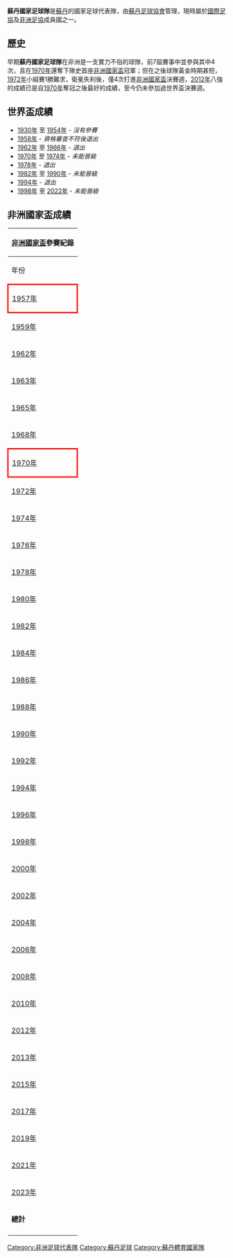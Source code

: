 {{Infobox National football team 
| Name               = 蘇丹
| Badge              = Sudan FA (logo).png
| Nickname           = '''Falcons of Jediane'''<br>（傑迪亞安的獵鷹）
| Association        = [[蘇丹足球協會|蘇丹足球協會]] 
| Sub-confederation  = [[東及中非洲足球協會議會|東及中非洲足球協會議會 (CECAFA)]] <br> (East & Central Africa)
| Confederation      = [[非洲足球協會|非洲足球協會]]
| Coach              = {{link-en|布爾漢·提亞|Burhan Tia}}
| Captain            = {{link-en|薩拉赫·內梅爾|Salah Nemer}}
| Most caps          = {{link-en|海瑟姆·穆斯塔法|Haitham Mustafa}} (108)
| Top scorer         = {{link-en|納斯爾·丁·阿巴斯|Nasr El-Din Abbas}} (27)
| Home Stadium       = {{link-en|喀土穆體育場|Khartoum Stadium}}
| FIFA Trigramme     = SUD
| FIFA Rank          = {{FIFA World Rankings|SDN}}
| FIFA max           = 74 
| FIFA max date      = 1996年12月 
| FIFA min           = 164
| FIFA min date      = 2017年7月 
| Elo Rank           = {{World Football Elo Ratings|Sudan}}
| Elo max            = 31 
| Elo max date       = 1971年7月 
| Elo min            = 155 
| Elo min date       = 2018年
| First game         = {{fb|Ethiopia|1897}} 1 – 5 蘇丹 {{flagicon|Sudan|1956}}<br />([[蘇丹|蘇丹]];1956年5月13日)
| Largest win        = {{flagicon|Sudan|1956}} 蘇丹 15 – 0 {{fb-rt|Oman}}<br />([[埃及|埃及]];1965年9月2日)
| Largest loss       = {{fb|South Korea}} 8 – 0 蘇丹 {{flagicon|Sudan}}<br />([[首爾|首爾]], [[南韓|南韓]];1979年9月10日)
| pattern_la1 = _HK_home_2010
| pattern_b1  = _HK_home_2010
| pattern_ra1 = _HK_home_2010
| pattern_sh1 = _HK_home_2010
| pattern_so1 = _color_3_stripes_white
| leftarm1    = FF0000
| body1       = FF0000
| rightarm1   = FF0000
| shorts1     = FF0000
| socks1      = FF0000
| pattern_la2 = _HK_away_2010
| pattern_b2  = _HK_away_2010
| pattern_ra2 = _HK_away_2010
| pattern_sh2 = _HK_away_2010
| pattern_so2 = _color_3_stripes_red
| leftarm2    = FFFFFF
| body2       = FFFFFF
| rightarm2   = FFFFFF
| shorts2     = FFFFFF
| socks2      = FFFFFF
| World cup apps     = 
| World cup first    =  
| World cup best     = 
| Regional name      = [[非洲國家盃|非洲國家盃]] 
| Regional cup apps  = 9次 
| Regional cup first = [[1957年非洲國家盃|1957年]] 
| Regional cup best  = 冠軍，[[1970年非洲國家盃|1970年]]
}}

'''蘇丹國家足球隊'''是[[蘇丹|蘇丹]]的國家足球代表隊，由[[蘇丹足球協會|蘇丹足球協會]]管理，現時屬於[[國際足協|國際足協]]及[[非洲足協|非洲足協]]成員國之一。

== 歷史 ==
早期'''蘇丹國家足球隊'''在非洲是一支實力不俗的球隊，前7屆賽事中並參與其中4次，且在[[1970年非洲國家盃|1970年]]還奪下隊史首座[[非洲國家盃|非洲國家盃]]冠軍；但在之後球隊黃金時期甚短，[[1972年非洲國家盃|1972年]]小組賽1勝難求，衛冕失利後，僅4次打進[[非洲國家盃|非洲國家盃]]決賽週，[[2012年非洲國家盃|2012年]]八強的成績已是自[[1970年非洲國家盃|1970年]]奪冠之後最好的成績，至今仍未參加過世界盃決賽週。

== 世界盃成績 ==
* [[1930年世界盃足球賽|1930年]] 至 [[1954年世界盃足球賽|1954年]] - ''沒有參賽''
* [[1958年世界盃足球賽|1958年]] - ''資格審查不符後退出''
* [[1962年世界盃足球賽|1962年]] 至 [[1966年世界盃足球賽|1966年]] - ''退出''
* [[1970年世界盃足球賽|1970年]] 至 [[1974年世界盃足球賽|1974年]] - ''未能晉級''
* [[1978年世界盃足球賽|1978年]] - ''退出''
* [[1982年世界盃足球賽|1982年]] 至 [[1990年世界盃足球賽|1990年]] - ''未能晉級''
* [[1994年世界盃足球賽|1994年]] - ''退出''
* [[1998年世界盃足球賽|1998年]] 至 [[2022年世界盃足球賽|2022年]] - ''未能晉級''

== 非洲國家盃成績 ==
{| class="wikitable" style="text-align: center;"
!colspan=9|[[非洲國家盃|非洲國家盃]]參賽紀錄
|-
!年份
!最終成績
!總排名
!場數
!勝
!和*
!負
!入球
!失球
|- bgcolor="#cc9966"
|style="border: 3px solid red "|{{flagicon|Sudan|1956}} [[1957年非洲國家盃|1957年]]||''季軍''||3||1||0||0||1||1||2
|- bgcolor="silver"
|{{flagicon|Egypt}} [[1959年非洲國家盃|1959年]]||''亞軍''||2||2||1||0||1||2||2
|-
|{{flagicon|Ethiopia|1897}} [[1962年非洲國家盃|1962年]]||colspan=8|''外圍賽出局''
|- bgcolor="silver"
|{{flagicon|Ghana}} [[1963年非洲國家盃|1963年]]||''亞軍''||2||3||1||1||1||6||5
|-
|{{flagicon|Tunisia}} [[1965年非洲國家盃|1965年]]||colspan=8 rowspan=2|''外圍賽出局''
|-
|{{flagicon|Ethiopia|1897}} [[1968年非洲國家盃|1968年]]
|- bgcolor=gold
|style="border: 3px solid red "|{{flagicon|Sudan|1956}} [[1970年非洲國家盃|1970年]]||'''冠軍'''||1||5||4||0||1||8||3
|-
|{{flagicon|Cameroon|1961}} [[1972年非洲國家盃|1972年]]||小組賽||7||3||0||2||1||4||6
|-
|{{flagicon|Egypt|1972}} [[1974年非洲國家盃|1974年]]||colspan=8|''外圍賽出局''
|-
|{{flagicon|Ethiopia|1975}} [[1976年非洲國家盃|1976年]]||小組賽||7||3||0||2||1||3||4
|-
|{{flagicon|Ghana}} [[1978年非洲國家盃|1978年]]||colspan=8|''退出''
|-
|{{flagicon|Nigeria}} [[1980年非洲國家盃|1980年]]||colspan=8|''外圍賽出局''
|-
|{{flagicon|Libya|1977}} [[1982年非洲國家盃|1982年]]||colspan=8|''沒有參與''
|-
|{{flagicon|Ivory Coast}} [[1984年非洲國家盃|1984年]]||colspan=8|''外圍賽出局''
|-
|{{flagicon|Egypt}} [[1986年非洲國家盃|1986年]]||colspan=8|''退出''
|-
|{{flagicon|Morocco}} [[1988年非洲國家盃|1988年]]||colspan=8 rowspan=5|''外圍賽出局 ''
|-
|{{flagicon|Algeria}} [[1990年非洲國家盃|1990年]]
|-
|{{flagicon|Senegal}} [[1992年非洲國家盃|1992年]]
|-
|{{flagicon|Tunisia}} [[1994年非洲國家盃|1994年]]
|-
|{{flagicon|South Africa}} [[1996年非洲國家盃|1996年]]
|-
|{{flagicon|Burkina Faso}} [[1998年非洲國家盃|1998年]]||colspan=8|''外圍賽開始前退出''
|-
|{{flagicon|Ghana}}{{flagicon|Nigeria}} [[2000年非洲國家盃|2000年]]||colspan=8|''沒有參賽''
|-
|{{flagicon|Mali}} [[2002年非洲國家盃|2002年]]||colspan=8 rowspan=3|''外圍賽出局 ''
|-
|{{flagicon|Tunisia}} [[2004年非洲國家盃|2004年]]
|-
|{{flagicon|Egypt}} [[2006年非洲國家盃|2006年]]
|-
|{{flagicon|Ghana}} [[2008年非洲國家盃|2008年]]||小組賽||16||3||0||0||3||0||9
|-
|{{flagicon|Angola}} [[2010年非洲國家盃|2010年]]||colspan=8|''外圍賽出局''
|-
|{{flagicon|Gabon}}{{flagicon|Equatorial Guinea}} [[2012年非洲國家盃|2012年]]||八強||8||4||1||1||2||4||7
|-
|{{flagicon|South Africa}} [[2013年非洲國家盃|2013年]]||colspan=8 rowspan=4|''外圍賽出局 ''
|-
|{{flagicon|Equatorial Guinea}} [[2015年非洲國家盃|2015年]]
|-
|{{flagicon|Gabon}} [[2017年非洲國家盃|2017年]]
|- 
|{{flagicon|Egypt}} [[2019年非洲國家盃|2019年]] 
|-
|{{flagicon|Cameroon}} [[2021年非洲國家盃|2021年]]||小組賽||20||3||0||1||2||1||4
|-
|{{flagicon|Ivory Coast}} [[2023年非洲國家盃|2023年]]||待定||-||-||-||-||-||-||-
|-
|'''總計'''||'''一次冠軍'''||9/33||27||7||7||13||29||42
|-
|}

{{CAF teams}}
{{國際足球}}

[[Category:非洲足球代表隊|Category:非洲足球代表隊]]
[[Category:蘇丹足球|Category:蘇丹足球]]
[[Category:蘇丹體育國家隊|Category:蘇丹體育國家隊]]